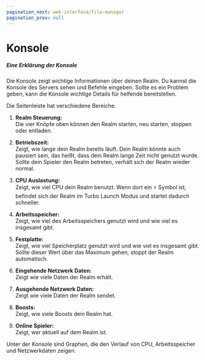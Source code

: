 ```yaml
---
pagination_next: web-interface/file-manager
pagination_prev: null
---
```


# Konsole

##### Eine Erklärung der Konsole

[//]: # (![console]&#40;console.png&#41;)

Die Konsole zeigt wichtige Informationen über deinen Realm. Du kannst die Konsole des Servers sehen und Befehle eingeben.
Sollte es ein Problem geben, kann die Konsole wichtige Details für helfende bereitstellen.

Die Seitenleiste hat verschiedene Bereiche:

1. **Realm Steuerung:**  
   Die vier Knöpfe oben können den Realm starten, neu starten, stoppen oder entladen.

2. **Betriebszeit:**  
   Zeigt, wie lange dein Realm bereits läuft.
   Dein Realm könnte auch pausiert sein, das heißt, dass dein Realm lange Zeit nicht genutzt wurde.
   Sollte dein Spieler den Realm betreten, verhält sich der Realm wieder normal.

3. **CPU Auslastung:**  
   Zeigt, wie viel CPU dein Realm benutzt.
   Wenn dort ein ⚡ Symbol ist, befindet sich der Realm im Turbo Launch Modus und startet dadurch schneller.

4. **Arbeitsspeicher:**  
   Zeigt, wie viel des Arbeitsspeichers genutzt wird und wie viel es insgesamt gibt.

5. **Festplatte:**  
   Zeigt, wie viel Speicherplatz genutzt wird und wie viel es insgesamt gibt. 
   Sollte dieser Wert über das Maximum gehen, stoppt der Realm automatisch.

6. **Eingehende Netzwerk Daten:**  
   Zeigt wie viele Daten der Realm erhält.

7. **Ausgehende Netzwerk Daten:**  
   Zeigt wie viele Daten der Realm sendet.

8. **Boosts:**  
   Zeigt, wie viele Boosts dein Realm hat.

9. **Online Spieler:**  
   Zeigt, wer aktuell auf dem Realm ist.

Unter der Konsole sind Graphen, die den Verlauf von CPU, Arbeitsspeicher und Netzwerkdaten zeigen.